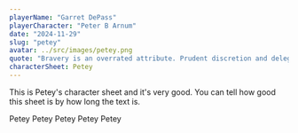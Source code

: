 ```yaml
---
playerName: "Garret DePass"
playerCharacter: "Peter B Arnum"
date: "2024-11-29"
slug: "petey"
avatar: ../src/images/petey.png
quote: "Bravery is an overrated attribute. Prudent discretion and delegation of risk are more refined skills befitting a gentleman."
characterSheet: Petey
---
```


This is Petey's character sheet and it's very good. You can tell how good this sheet is by how long the text is.

Petey
Petey
Petey
Petey
Petey